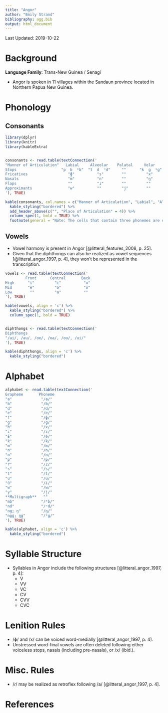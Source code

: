 ```yaml
---
title: "Angor"
author: "Emily Strand"
bibliography: agg.bib
output: html_document
---
```


Last Updated: 2019-10-22

# Background

**Language Family**: Trans-New Guinea / Senagi

* Angor is spoken in 11 villages within the Sandaun province located in Northern Papua New Guinea.

# Phonology

## Consonants

```r

library(dplyr)
library(knitr)
library(kableExtra)


consonants <- read.table(textConnection('
"Manner of Articulation"   Labial     Alveolar    Palatal     Velar   
Stops                    "p  b  ᵐb"  "t  d  ⁿd"     ""      "k  ɡ  ᵑɡ"
Fricatives                  "ɸ"          "s"        ""         "x"
Nasals                      "m"          "n"        ""         "ŋ"
Flaps                       ""           "ɾ"        ""         ""
Approximants                "w"          ""         "j"        ""
'), TRUE)

kable(consonants, col.names = c("Manner of Articulation", "Labial", "Alveolar", "Palatal", "Velar"), align = 'c') %>%
  kable_styling("bordered") %>%
  add_header_above(c("", "Place of Articulation" = 4)) %>%
  column_spec(1, bold = TRUE) %>%
  footnote(general = "Note: The cells that contain three phonemes are ordered voiceless, voiced, pre-nasalized.", general_title = "")
```

## Vowels

* Vowel harmony is present in Angor [@litteral_features_2008, p. 25].
* Given that the diphthongs can also be realized as vowel sequences [@litteral_angor_1997, p. 4], they won't be represented in the transcription.

```r

vowels <- read.table(textConnection('
         Front      Central       Back
High      "i"         "ɨ"          "u"
Mid       "e"         "ə"          "o"
Low        ""         "a"          ""
'), TRUE)

kable(vowels, align = 'c') %>%
  kable_styling("bordered") %>%
  column_spec(1, bold = TRUE)


diphthongs <- read.table(textConnection('
Diphthongs
"/ai/, /au/, /oe/, /oa/, /ou/, /ui/"
'), TRUE)

kable(diphthongs, align = 'c') %>%
  kable_styling("bordered")
```

# Alphabet

```r

alphabet <- read.table(textConnection('
Grapheme       Phoneme
"a"             "/a/"
"b"             "/b/"
"d"             "/d/"
"e"             "/e/"
"f"             "/ɸ/"
"g"             "/ɡ/"
"h"             "/x/"
"i"             "/i/"
"ɨ"             "/ə/"
"k"             "/k/"
"m"             "/m/"
"n"             "/n/"
"o"             "/o/"
"p"             "/p/"
"r"             "/ɾ/"
"s"             "/s/"
"t"             "/t/"
"u"             "/u/"
"ü"             "/ɨ/"
"w"             "/w/"
"y"             "/j/"
**Multigraph**   ""
"mb"            "/ᵐb/"
"nd"            "/ⁿd/"
"ng; ŋ"         "/ŋ/"
"ngg; ŋg"       "/ᵑɡ/"
'), TRUE)

kable(alphabet, align = 'c') %>%
  kable_styling("bordered")
```

# Syllable Structure

* Syllables in Angor include the following structures [@litteral_angor_1997, p. 4]:
    - V  
    - VV  
    - VC  
    - CV  
    - CVV  
    - CVC

# Lenition Rules

* /ɸ/ and /x/ can be voiced word-medially [@litteral_angor_1997, p. 4].
* Unstressed word-final vowels are often deleted following either voiceless stops, nasals (including pre-nasals), or /x/ (ibid.).

# Misc. Rules

* /ɾ/ may be realized as retroflex following /a/ [@litteral_angor_1997, p. 4].

# References
